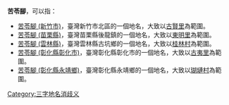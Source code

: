 '''苦苓腳'''，可以指：
* [[苦苓腳_(新竹市)|苦苓腳 (新竹市)]]，臺灣新竹市北區的一個地名，大致以[[古賢里|古賢里]]為範圍。
* [[苦苓腳_(苗栗縣)|苦苓腳 (苗栗縣)]]，臺灣苗栗縣後龍鎮的一個地名，大致以[[東明里|東明里]]為範圍。
* [[苦苓腳_(雲林縣)|苦苓腳 (雲林縣)]]，臺灣雲林縣古坑鄉的一個地名，大致以[[桂林村|桂林村]]為範圍。
* [[苦苓腳_(彰化縣彰化市)|苦苓腳 (彰化縣彰化市)]]，臺灣彰化縣彰化市的一個地名，大致以[[古夷里|古夷里]]為範圍。
* [[苦苓腳_(彰化縣永靖鄉)|苦苓腳 (彰化縣永靖鄉)]]，臺灣彰化縣永靖鄉的一個地名，大致以[[瑚璉村|瑚璉村]]為範圍。

{{disambig}}
[[Category:三字地名消歧义|Category:三字地名消歧义]]